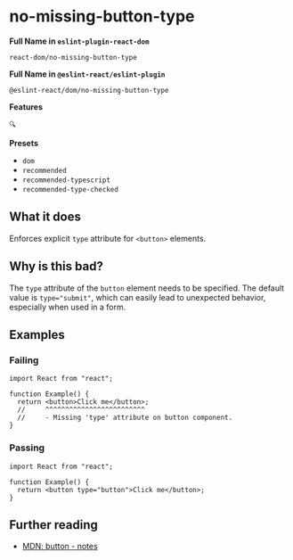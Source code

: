 # no-missing-button-type

**Full Name in `eslint-plugin-react-dom`**

```plain copy
react-dom/no-missing-button-type
```

**Full Name in `@eslint-react/eslint-plugin`**

```plain copy
@eslint-react/dom/no-missing-button-type
```

**Features**

`🔍`

**Presets**

- `dom`
- `recommended`
- `recommended-typescript`
- `recommended-type-checked`

## What it does

Enforces explicit `type` attribute for `<button>` elements.

## Why is this bad?

The `type` attribute of the `button` element needs to be specified. The default value is `type="submit"`, which can easily lead to unexpected behavior, especially when used in a form.
## Examples

### Failing

```tsx
import React from "react";

function Example() {
  return <button>Click me</button>;
  //     ^^^^^^^^^^^^^^^^^^^^^^^^^
  //     - Missing 'type' attribute on button component.
}
```

### Passing

```tsx
import React from "react";

function Example() {
  return <button type="button">Click me</button>;
}
```

## Further reading

- [MDN: button - notes](https://developer.mozilla.org/en-US/docs/Web/HTML/Element/button#notes)
